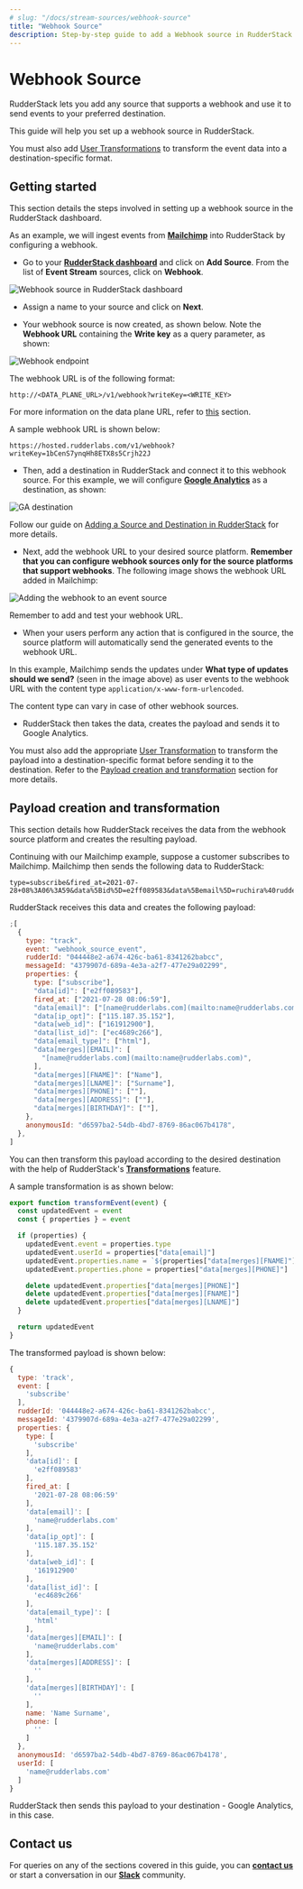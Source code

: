```yaml
---
# slug: "/docs/stream-sources/webhook-source"
title: "Webhook Source"
description: Step-by-step guide to add a Webhook source in RudderStack.
---
```


# Webhook Source

RudderStack lets you add any source that supports a webhook and use it to send events to your preferred destination.

This guide will help you set up a webhook source in RudderStack.

<div class="warningBlock">

You must also add <a href="https://rudderstack.com/docs/transformations/">User Transformations</a> to transform the event data into a destination-specific format.
</div>

## Getting started

This section details the steps involved in setting up a webhook source in the RudderStack dashboard. 

As an example, we will ingest events from [**Mailchimp**](https://mailchimp.com) into RudderStack by configuring a webhook.

- Go to your [**RudderStack dashboard**](https://app.rudderstack.com/) and click on **Add Source**. From the list of **Event Stream** sources, click on **Webhook**.

<img src="../assets/event-stream-sources/webhook-1.png" alt="Webhook source in RudderStack dashboard" />

- Assign a name to your source and click on **Next**.

- Your webhook source is now created, as shown below. Note the **Webhook URL** containing the **Write key** as a query parameter, as shown:

<img src="../assets/event-stream-sources/webhook-2.png" alt="Webhook endpoint" />

The webhook URL is of the following format:

`http://<DATA_PLANE_URL>/v1/webhook?writeKey=<WRITE_KEY>`

<div class="infoBlock">

For more information on the data plane URL, refer to <a href="https://rudderstack.com/docs/get-started/installing-and-setting-up-rudderstack/#what-is-a-data-plane-url-where-do-i-get-it">this</a> section.
</div>

A sample webhook URL is shown below:

```http
https://hosted.rudderlabs.com/v1/webhook?writeKey=1bCenS7ynqHh8ETX8s5Crjh22J
```

- Then, add a destination in RudderStack and connect it to this webhook source. For this example, we will configure [**Google Analytics**](https://rudderstack.com/docs/destinations/analytics/google-analytics-ga/) as a destination, as shown:

<img src="../assets/event-stream-sources/webhook-3.png" alt="GA destination" />

<div class="infoBlock">

Follow our guide on <a href="https://rudderstack.com/docs/connections/adding-source-and-destination-rudderstack/">Adding a Source and Destination in RudderStack</a> for more details.
</div>

- Next, add the webhook URL to your desired source platform. **Remember that you can configure webhook sources only for the source platforms that support webhooks**. The following image shows the webhook URL added in Mailchimp:

<img src="../assets/event-stream-sources/webhook-3.png" alt="Adding the webhook to an event source" />

<div class="warningBlock">

Remember to add and test your webhook URL.
</div>

- When your users perform any action that is configured in the source, the source platform will automatically send the generated events to the webhook URL.

In this example, Mailchimp sends the updates under **What type of updates should we send?** \(seen in the image above\) as user events to the webhook URL with the content type `application/x-www-form-urlencoded`.

<div class="infoBlock">

The content type can vary in case of other webhook sources.
</div>

- RudderStack then takes the data, creates the payload and sends it to Google Analytics.

<div class="warningBlock">

You must also add the appropriate <a href="https://rudderstack.com/docs/transformations/">User Transformation</a> to transform the payload into a destination-specific format before sending it to the destination. Refer to the <a href="#payload-creation-and-transformation">Payload creation and transformation</a> section for more details.
</div>

## Payload creation and transformation

This section details how RudderStack receives the data from the webhook source platform and creates the resulting payload.

Continuing with our Mailchimp example, suppose a customer subscribes to Mailchimp. Mailchimp then sends the following data to RudderStack:

```
type=subscribe&fired_at=2021-07-28+08%3A06%3A59&data%5Bid%5D=e2ff089583&data%5Bemail%5D=ruchira%40rudderlabs.com&data%5Bemail_type%5D=html&data%5Bip_opt%5D=115.187.35.152&data%5Bweb_id%5D=161912900&data%5Bmerges%5D%5BEMAIL%5D=name%40rudderlabs.com&data%5Bmerges%5D%5BFNAME%5D=Name&data%5Bmerges%5D%5BLNAME%5D=Surname&data%5Bmerges%5D%5BADDRESS%5D=&data%5Bmerges%5D%5BPHONE%5D=&data%5Bmerges%5D%5BBIRTHDAY%5D=&data%5Blist_id%5D=ec4689c266
```

RudderStack receives this data and creates the following payload:

```javascript
;[
  {
    type: "track",
    event: "webhook_source_event",
    rudderId: "044448e2-a674-426c-ba61-8341262babcc",
    messageId: "4379907d-689a-4e3a-a2f7-477e29a02299",
    properties: {
      type: ["subscribe"],
      "data[id]": ["e2ff089583"],
      fired_at: ["2021-07-28 08:06:59"],
      "data[email]": ["[name@rudderlabs.com](mailto:name@rudderlabs.com)"],
      "data[ip_opt]": ["115.187.35.152"],
      "data[web_id]": ["161912900"],
      "data[list_id]": ["ec4689c266"],
      "data[email_type]": ["html"],
      "data[merges][EMAIL]": [
        "[name@rudderlabs.com](mailto:name@rudderlabs.com)",
      ],
      "data[merges][FNAME]": ["Name"],
      "data[merges][LNAME]": ["Surname"],
      "data[merges][PHONE]": [""],
      "data[merges][ADDRESS]": [""],
      "data[merges][BIRTHDAY]": [""],
    },
    anonymousId: "d6597ba2-54db-4bd7-8769-86ac067b4178",
  },
]
```

You can then transform this payload according to the desired destination with the help of RudderStack's [**Transformations**](https://rudderstack.com/docs/transformations) feature.

A sample transformation is as shown below:

```javascript
export function transformEvent(event) {
  const updatedEvent = event
  const { properties } = event

  if (properties) {
    updatedEvent.event = properties.type
    updatedEvent.userId = properties["data[email]"]
    updatedEvent.properties.name = `${properties["data[merges][FNAME]"]} ${properties["data[merges][LNAME]"]}`
    updatedEvent.properties.phone = properties["data[merges][PHONE]"]

    delete updatedEvent.properties["data[merges][PHONE]"]
    delete updatedEvent.properties["data[merges][FNAME]"]
    delete updatedEvent.properties["data[merges][LNAME]"]
  }

  return updatedEvent
}
```

The transformed payload is shown below:

```javascript
{
  type: 'track',
  event: [
    'subscribe'
  ],
  rudderId: '044448e2-a674-426c-ba61-8341262babcc',
  messageId: '4379907d-689a-4e3a-a2f7-477e29a02299',
  properties: {
    type: [
      'subscribe'
    ],
    'data[id]': [
      'e2ff089583'
    ],
    fired_at: [
      '2021-07-28 08:06:59'
    ],
    'data[email]': [
      'name@rudderlabs.com'
    ],
    'data[ip_opt]': [
      '115.187.35.152'
    ],
    'data[web_id]': [
      '161912900'
    ],
    'data[list_id]': [
      'ec4689c266'
    ],
    'data[email_type]': [
      'html'
    ],
    'data[merges][EMAIL]': [
      'name@rudderlabs.com'
    ],
    'data[merges][ADDRESS]': [
      ''
    ],
    'data[merges][BIRTHDAY]': [
      ''
    ],
    name: 'Name Surname',
    phone: [
      ''
    ]
  },
  anonymousId: 'd6597ba2-54db-4bd7-8769-86ac067b4178',
  userId: [
    'name@rudderlabs.com'
  ]
}
```

RudderStack then sends this payload to your destination - Google Analytics, in this case.

## Contact us

For queries on any of the sections covered in this guide, you can [**contact us**](mailto:%20docs@rudderstack.com) or start a conversation in our [**Slack**](https://rudderstack.com/join-rudderstack-slack-community) community.
